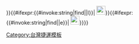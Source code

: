<includeonly>{{nowrap|{{#ifeq:{{{1}}}|單|[[File:捷運出入口.svg|24px|alt=單一出入口|link=|單一出入口]]|{{#if:{{{1|}}}|[[File:捷運出入口{{{1}}}.svg|25px|alt=出入口{{{1}}}|link=|出入口{{{1}}}]]}}}}{{#ifexpr:{{#invoke:string|find|{{{附|}}}|l}}|&nbsp;[[File:Lift.svg|24px|alt=設有電梯|link=|設有電梯]]}}{{#ifexpr:{{#invoke:string|find|{{{附|}}}|e}}|&nbsp;[[File:Escalator Sign.svg|24px|alt=設有手扶梯|link=|設有手扶梯]]}}}}</includeonly><noinclude>
{{Documentation}}
[[Category:台灣捷運模板]]
</noinclude>